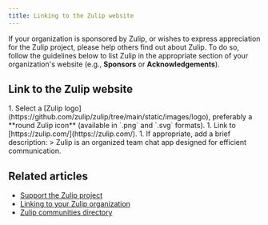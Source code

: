 ```yaml
---
title: Linking to the Zulip website
---
```




<SupportingZulipMotivation />

If your organization is sponsored by Zulip, or wishes to express appreciation
for the Zulip project, please help others find out about Zulip. To do so, follow the
guidelines below to list Zulip in the appropriate section of your organization's
website (e.g., **Sponsors** or **Acknowledgements**).

## Link to the Zulip website

<Steps>
  1. Select a [Zulip
     logo](https://github.com/zulip/zulip/tree/main/static/images/logo),
     preferably a **round Zulip icon** (available in `.png` and `.svg` formats).
  1. Link to [https://zulip.com/](https://zulip.com/).
  1. If appropriate, add a brief description:
     > Zulip is an organized team chat app designed for efficient communication.
</Steps>

## Related articles

* [Support the Zulip project](/help/support-zulip-project)
* [Linking to your Zulip organization](/help/linking-to-zulip)
* [Zulip communities directory](/help/communities-directory)
